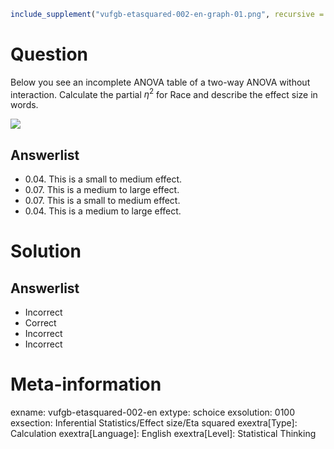 ```r
include_supplement("vufgb-etasquared-002-en-graph-01.png", recursive = TRUE)
```
Question
========
  
Below you see an incomplete ANOVA table of a two-way ANOVA without interaction. Calculate the partial $\eta ^{2}$ for Race and describe the effect size in words.

![](vufgb-etasquared-002-en-graph-01.png) 
  
Answerlist
----------
* 0.04. This is a small to medium effect.
* 0.07. This is a medium to large effect.
* 0.07. This is a small to medium effect.
* 0.04. This is a medium to large effect.

Solution
========

Answerlist
----------
* Incorrect
* Correct
* Incorrect
* Incorrect

Meta-information
================
exname: vufgb-etasquared-002-en
extype: schoice
exsolution: 0100
exsection: Inferential Statistics/Effect size/Eta squared
exextra[Type]: Calculation
exextra[Language]: English
exextra[Level]: Statistical Thinking